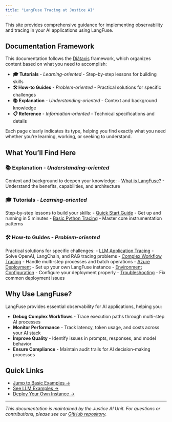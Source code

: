 ```yaml
---
title: "LangFuse Tracing at Justice AI"
---
```


This site provides comprehensive guidance for implementing observability and tracing in your AI applications using LangFuse.

## Documentation Framework

This documentation follows the [Diátaxis](https://diataxis.fr/) framework, which organizes content based on what you need to accomplish:

- **🎓 Tutorials** - *Learning-oriented* - Step-by-step lessons for building skills
- **🛠️ How-to Guides** - *Problem-oriented* - Practical solutions for specific challenges  
- **📚 Explanation** - *Understanding-oriented* - Context and background knowledge
- **📋 Reference** - *Information-oriented* - Technical specifications and details

Each page clearly indicates its type, helping you find exactly what you need whether you're learning, working, or seeking to understand.

## What You'll Find Here

### 📚 **Explanation** - *Understanding-oriented*
Context and background to deepen your knowledge:
- [What is LangFuse?](explanation/overview.qmd) - Understand the benefits, capabilities, and architecture

### 🎓 **Tutorials** - *Learning-oriented*
Step-by-step lessons to build your skills:
- [Quick Start Guide](tutorials/quickstart.qmd) - Get up and running in 5 minutes
- [Basic Python Tracing](tutorials/basic.qmd) - Master core instrumentation patterns

### 🛠️ **How-to Guides** - *Problem-oriented*
Practical solutions for specific challenges:
- [LLM Application Tracing](how-to/llm.qmd) - Solve OpenAI, LangChain, and RAG tracing problems
- [Complex Workflow Tracing](how-to/workflow.qmd) - Handle multi-step processes and batch operations
- [Azure Deployment](how-to/azure.qmd) - Set up your own LangFuse instance
- [Environment Configuration](how-to/config.qmd) - Configure your deployment properly
- [Troubleshooting](how-to/troubleshooting.qmd) - Fix common deployment issues

## Why Use LangFuse?

LangFuse provides essential observability for AI applications, helping you:

- **Debug Complex Workflows** - Trace execution paths through multi-step AI processes
- **Monitor Performance** - Track latency, token usage, and costs across your AI stack
- **Improve Quality** - Identify issues in prompts, responses, and model behavior
- **Ensure Compliance** - Maintain audit trails for AI decision-making processes

## Quick Links

- [Jump to Basic Examples →](tutorials/basic.qmd)
- [See LLM Examples →](how-to/llm.qmd)
- [Deploy Your Own Instance →](how-to/azure.qmd)

---

*This documentation is maintained by the Justice AI Unit. For questions or contributions, please see our [GitHub repository](https://github.com/JusticeAIUnit/langfuse-tracing-selfhost).* 